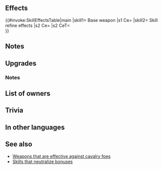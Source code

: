 {{Weapon Infobox
|tagid=SID_斬馬刀＋
|weaponType=Sword
|weaponName={{PAGENAME}}
|altWeaponName=Zanbato Plus
|might=14
|range=1
|effectiveness=cavalry
|effect=Effective against cavalry foes.
|cost=300
|exclusive=0
|statModifiers=0,14,0,0,0
|refinePaths=Skill1,Atk,Spd,Def,Res
|refineSP=350
|refineMedals=500
|refineStones=50
|effectSkill1=Neutralizes cavalry foes' bonuses (from skills like Fortify, Rally, etc.) during combat.
|iconSkill1=Dull Cavalry W.png
|tagidExtraSkill1=無
|properties=random_all
}}
==Effects==
{{#invoke:SkillEffectsTable|main
|skill1={{SCi|weapon}} Base weapon
|s1 Ce={{Eft|Effectiveness|{{Mt|Cavalry}}}}
|skill2={{Si|Zanbato+|refine=Skill1}} Skill refine effects
|s2 Ce={{Eft|Neutralize Bonus}}
|s2 CeT={{Mt|Cavalry}}<br>{{Tgt|Foes}}
}}
==Notes==
{{Effective damage bonus|cavalry}}
==Upgrades==
{{Weapon Upgrade List}}
===Notes===
{{Bonus neutralization}}
==List of owners==
{{Skill Hero List}}
==Trivia==
{{Rsn|強化無効R騎馬|Dull Cavalry}}
==In other languages==
{{OtherLanguages
|japanese=斬馬刀＋
|german=Zanbato+
|spanishEU=Zanbato +
|spanishLA=Zanbato +
|french=Zambato +
|italian=Zanbato+
|chineseTW=斬馬刀＋
|portuguese=Zambato+
}}
==See also==
* [[Weapons that are effective against cavalry foes]]
* [[Skills that neutralize bonuses]]
{{Weapons Navbox}}